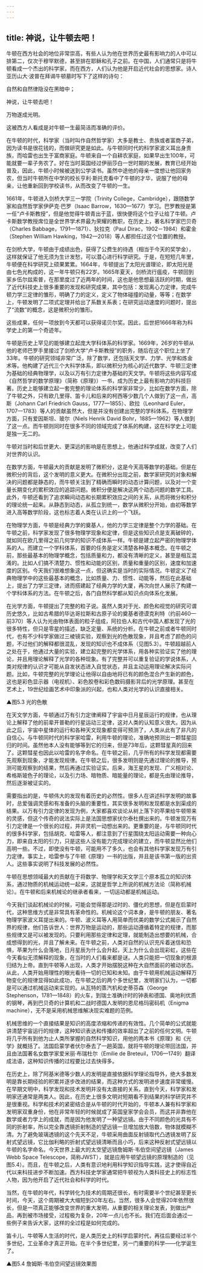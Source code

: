 ```yaml
---
---
---
```

title: 神说，让牛顿去吧！
---




牛顿在西方社会的地位非常崇高，有些人认为他在世界历史最有影响力的人中可以排第二，仅次于穆罕默德，甚至排在耶稣和孔子之前。在中国，人们通常只是将牛顿看成一个杰出的科学家，而在西方，人们认为他是开启近代社会的思想家。诗人亚历山大·波普在拜谒牛顿墓时写下了这样的诗句：

自然和自然律隐没在黑暗中；

神说，让牛顿去吧！

万物遂成光明。

这被西方人看成是对牛顿一生最简洁而准确的评价。

在牛顿的时代，科学家（当时叫作自然哲学家）大多是教士、贵族或者富商子弟，因为读书是很花钱的，而做研究更是如此。与牛顿同时代的科学家波义耳出身贵族，而哈雷也出生于富商家庭。牛顿来自一个自耕农家庭，如果早出生100年，可能就要一辈子务农了。好在当时英国经过伊丽莎白一世时期的发展，教育已经开始普及，因此，牛顿小时候被送到公学读书。虽然中途他的母亲一度想让他回家务农，但当时牛顿所在中学的校长亨利·斯托克看中了牛顿的才华，说服了他的母亲，让他重新回到学校读书，从而改变了牛顿的一生。

1661年，牛顿进入剑桥大学三一学院（Trinity College，Cambridge），跟随数学家和自然哲学家伊萨克·巴罗（Isaac Barrow，1630—1677）学习。巴罗教授是第一任“卢卡斯教授”，但是他觉得牛顿青出于蓝，很快便将这个位子让给了牛顿。卢卡斯数学教授席位是全世界学术界最为荣耀的教职，在历史上，著名科学家巴贝奇（Charles Babbage，1791—1871）、狄拉克（Paul Dirac，1902－1984）和霍金（Stephen William Hawking，1942—2018）等人都担任过这个位置的教授。

在剑桥大学，牛顿由于成绩出色，获得了公费生的待遇（相当于今天的奖学金），这样就保证了他无须为生计发愁，可以潜心进行科学研究。于是，在短短几年里，牛顿便在科学研究上硕果累累。1664年，牛顿提出了太阳光谱理论，即太阳光是由七色光构成的，这一年牛顿只有22岁。1665年夏天，剑桥流行瘟疫，牛顿回到家乡伍尔兹索普，在那里度过了近两年的时间，这也是他思想最活跃的时期，做出了近代科技史上很多重要的发现和研究成果，其中包括：发现离心力定律，完成牛顿力学三定律的雏形，明确了力的定义，定义了物体碰撞的动量，等等；在数学上，牛顿发明了二项式定理并给出了系数关系表；在研究运动速度的问题时，提出了“流数”的概念，这是微积分的雏形。

这些成果，任何一项放到今天都可以获得诺贝尔奖。因此，后世把1666年称为科学史上的第一个奇迹年。

牛顿是历史上罕见的能够建立起庞大学科体系的科学家。1669年，26岁的牛顿从他的老师巴罗手里接过了剑桥大学“卢卡斯教授”的职务，随后在这个职位上坐了33年。牛顿的研究领域非常广泛，除了数学，还包括天文学、力学、光学和炼金术等。他构建了近代三个大科学体系，即以微积分为核心的近代数学、牛顿三定律为基础的经典物理学，以及以万有引力定律为基础的天文学。牛顿将这些内容写成《自然哲学的数学原理》（简称《原理》）一书，成为历史上最有影响力的科技巨著。历史上能够建立起一套完整的理论体系的科学家非常少，比如在数学方面，除了牛顿之外，只有欧几里得、笛卡儿和后来的柯西等少数几个人做到了这一点，高斯（Johann Carl Friedrich Gauss，1777—1855）、欧拉（Leonhard Euler，1707—1783）等人的贡献虽然大，但是并没有创建出完整的学科体系。在物理学方面，只有爱因斯坦、玻尔（Niels Henrik David Bohr，1885—1962）等人做到了这一点。而牛顿则同时在很多不同的领域完成了体系的构建，这在科学史上可能是独一无二的。

牛顿对当时和后世更大、更深远的影响是在思想上，他通过科学成就，改变了人们对世界的认识。

在数学方面，牛顿最大的贡献是发明了微积分，这是今天高等数学的基础。但是在微积分的背后，这个发明的意义更大。在微积分出现之前，数学家研究的对象和解决的问题都是静态的，而牛顿关注到了精确而瞬时的动态计算问题，以及对一个变量长期变化的累积效应的追踪问题。微积分便是解决这两个动态问题的数学工具。此外，牛顿还看到了追求瞬间动态和长期累积效应之间的关系，从而将微分和积分的理论统一起来。从静态到动态，从孤立到统一，数学从微积分开始，由初等数学进入高等数学阶段，这也标志着人类在认识上的一个飞跃。

在物理学方面，牛顿是经典力学的奠基人，他的力学三定律是整个力学的基础。在牛顿之前，科学家发现了很多物理学现象和定律，但是这些知识点是支离破碎的，就如同在欧几里得之前几何学的知识不成体系一样。牛顿是建立起严密的物理学体系的人。而建立一个学科体系，首要的任务是定义清楚各种基本概念。在牛顿之前，那些最基本的物理学概念，包括质量和力，都没有清晰的定义，甚至是相互混淆的。比如人们搞不清楚力、惯性和动能的区别，质量和重量的区别，速度和加速度的区别。今天我们很难想象这一点，但这确实是当时的实际情况。牛顿定义了经典物理学中的这些最基本的概念，比如质量、力、惯性、动能等，然后在此基础上，提出了力学三定律，进而搭建起了经典力学的大厦，再次向世人展示了构建一个学科体系的方法。在牛顿之后，各门自然科学都从知识点向体系化发展。

在光学方面，牛顿提出了完整的粒子说。虽然人类对于光、颜色和视觉的研究可谓历史悠久，比如古希腊的毕达哥拉斯和古原子论的奠基者德谟克利特（约前460—前370）等人认为光由物体表面的粒子组成，阿拉伯人和古代中国人都发现了光的很多特性，但只是零星的描述，缺乏定量、系统的分析。在牛顿之前或者牛顿同时代，也有不少科学家做过三棱镜实验，观察到光的色散现象，并且考虑了颜色的问题，不过他们的解释都很混乱，发现的知识也不成体系（见图5.3）。牛顿超越前人之处在于，他通过大量的实验，建立起完整的光学体系，用各种实验证实了他的理论，并且用理论解释了光学的各种现象。有了完整并可以重复验证的学说体系，人类对规律的认识才可能从自发状态进入自觉状态，并且主动运用理论解决实际问题。比如，牛顿完整的光学理论让他得以自由地将已有的颜色混合产生新的颜色，这也是彩色显示器（电视机）、彩色胶卷和彩色数码摄影背后的光学原理。甚至在艺术上，19世纪绘画艺术中印象派的兴起，也和人类对光学的认识直接相关。

▲图5.3 光的色散



在天文学方面，牛顿通过万有引力定律阐释了宇宙中日月星辰运行的规律，也从理论上解释了他的前辈开普勒的行星运动三定律，这对人类的认知意义很大。因为从此之后，宇宙中星体的运行和各种天文现象都变得可预测了，人类从此有了非凡的自信心。与牛顿同时代的科学家哈雷，利用牛顿的理论，准确地预测出一颗彗星回归的时间。虽然他本人没有能够等到它的归来，但是73年后，这颗彗星真的回来了。这颗彗星也因此以哈雷的名字命名。在牛顿之前，几乎所有的科学发现都需要先观察到现象，才能发现规律。在牛顿之后，很多发明则是先通过理论的推导，预测可能观察到的结果，然后再通过实验证实。后来，海王星的发现、广义相对论、希格斯玻色子的理论，以及引力场、暗物质、暗能量的理论，都是先由理论推导，然后逐渐被证实的。

需要指出的是，牛顿伟大的发现有着历史的必然性。很多人在讲述科学发明的故事时，总爱强调灵感和有准备的头脑的重要性，其实很多发明和发现都是水到渠成的结果。以万有引力定律的发现为例，大家都喜欢谈论从树上落下的苹果给牛顿带来的灵感，但这个传奇的说法实际上是法国思想家伏尔泰杜撰出来的。牛顿发现万有引力定律是一个很长的过程，并非灵机一动想出来的。更重要的是，与牛顿同时代的很多科学家，包括胡克、哈雷等人，都注意到了行星围绕太阳运动需要一种向心力，即来自太阳的引力，只是这些人没有能力完成理论的建立，而牛顿显然比他们高明一些。不过，即使没有牛顿，可能用不了多久，也会有其他科学家发现万有引力定律。事实上，哈雷参与了牛顿《原理》一书的出版，并且是该书第一版的出资人。这些事实说明了科技发展的必然性。

牛顿在思想领域最大的贡献在于将数学、物理学和天文学三个原本孤立的知识体系，通过物质的机械运动统一起来，这就是哲学上所说的机械方法论（简称机械论）。在牛顿和后来机械论的继承者看来，一切运动都是机械运动。

今天我们谈起机械论的时候，可能会觉得那是过时的、僵化的思想，但是在启蒙时代，这种思维方式是非常具有革命性的。机械论这个词本身，是牛顿的朋友、著名物理学家波义耳提出来的。牛顿、波义耳等人用简单而优美的数学公式揭示了自然界的规律，他们告诉世人：世界万物是运动的，那些运动遵循着特定的规律，而那些规律又是可以被发现的。只要利用那些定律和定理，就能制造出想要的机械，合成想得到的光，并且了解未来。在牛顿之前，人类对自然的认识充斥着迷信和恐惧，苹果为什么会落地，日月星辰为什么会升起，天上为什么会出现彩虹，这些在今天看似无须解释的现象，在当时的人们看来都是谜。人类只能把一切现象的根源归结为上帝。直到牛顿等人出现，人类才开始摆脱这种在大自然面前的被动状态。从此，人类开始用理性的眼光看待一切的已知和未知。由于牛顿用机械运动解释万物变化的规律显得如此成功，在牛顿之后的两个多世纪里，发明家们认为，一切都是可以通过机械运动来实现的。从瓦特的蒸汽机和史蒂芬森（George Stephenson，1781—1848）的火车，到瑞士准确计时的钟表和德国、奥地利优质的钢琴，再到巴贝奇的计算机和二战时德国人发明的恩尼格玛密码机（Enigma machine），无不是采用机械思维解决现实难题的范例。

机械思维的一个直接结果是知识的高度浓缩和传递的有效性。几个简单的公式就能讲清楚宇宙运行的规律，这种知识表达和传播的效率超出了之前的任何文明。牛顿将几乎所有到他为止人类所掌握的自然科学知识，用他的两本书《原理》和《光学》就概括了。法国启蒙学者伏尔泰去了一趟英国，就将牛顿的理论带回法国，并且由法国著名女数学家爱米丽·布瑞杜尔（Emilie de Breteuil，1706—1749）翻译成法语，这种知识传播的过程要比过去快得多。

在历史上，除了阿基米德等少数人的发明是直接依据科学理论指导外，绝大多数发明是靠长期经验的积累并逐步改进的结果，而这种方式的发明进步速度非常缓慢。在早期文明中，科学发现和技术发明并没有太直接的关系，直到今天，科学家和发明家还通常是两类人。因此，在历史上很多文明对短期看不到结果的科学研究并不是很重视。科学和技术的紧密结合是从牛顿的时代开始的，牛顿本人兼有科学家和发明家双重身份，他在非常年轻的时候就成了英国皇家学会会员，而这并非靠他在数学或者力学上的成就，而是因为他发明了一种望远镜。由于不同颜色的光具有不同的折射率，所以完全靠透镜折射制造的望远镜一旦增加放大倍数，物体就模糊不清。为了避免玻璃透镜的这个先天不足，牛顿采用曲面反射镜取代凸透镜发明了反射式望远镜，它比伽利略的折射式望远镜清晰而且小巧，后来这种反射式望远镜以牛顿的名字命名。今天世界上最大的太空望远镜詹姆斯·韦伯空间望远镜（James Webb Space Telescope，简称JWST），就是应用牛顿望远镜的原理制造的（见图5.4）。而且，在牛顿之后，人类有意识地利用科学知识指导实践，这才使得自近代以来科技进步不断加速。西方科技史学家通常把牛顿视为人类科技史上的标志性人物，因为他开启了近代社会和科学的时代。

当然，在牛顿的年代，科学转化为技术的周期还很长，有时需要半个世纪甚至更长时间，今天，这个周期被大大缩短到20年左右。当然，很多人会觉得20年依然很长，但是一项真正能够改变世界的重大发明，从重要的相关理论发表，到做出产品，再到被市场接受，过程极为复杂，20年一点儿也不长。我们在后面会通过一些例子来告诉大家，这样的全过程是如何完成的。

笛卡儿、牛顿等人生活的时代，是人类历史上的科学启蒙时代，再往后要经过半个多世纪，工业革命才真正开始。在半个多世纪里，另一门重要的科学——化学诞生了。

▲图5.4 詹姆斯·韦伯空间望远镜效果图